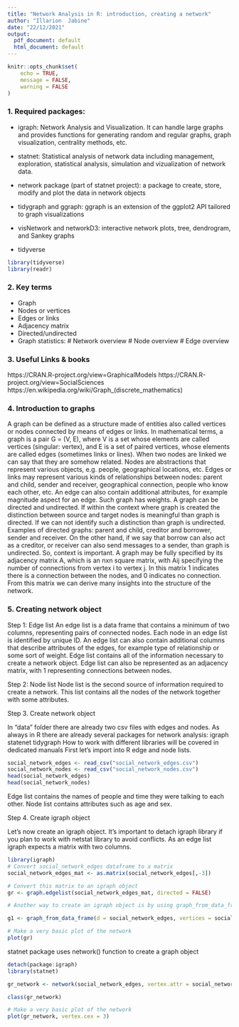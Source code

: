 ---
title: "Network Analysis in R: introduction, creating a network"
author: "Illarion  Jabine"
date: "22/12/2021"
output:
  pdf_document: default
  html_document: default
---

```{r setup, include=FALSE}
knitr::opts_chunk$set(
	echo = TRUE,
	message = FALSE,
	warning = FALSE
)
```


### 1. Required packages:


* igraph: Network Analysis and Visualization. It can handle large graphs and provides functions for generating random
and regular graphs, graph visualization, centrality methods, etc.

* statnet: Statistical analysis of network data including management, exploration, statistical analysis, simulation and vizualization of network data.
* network package (part of statnet project): a package to create, store, modify and plot the data in network objects

* tidygraph and ggraph: ggraph is an extension of the ggplot2 API tailored to graph visualizations

* visNetwork and networkD3: interactive network plots, tree, dendrogram, and Sankey graphs

* tidyverse
```{r load libraries, message=FALSE, warning=FALSE}
library(tidyverse)
library(readr)

```


### 2. Key terms
 * Graph
 * Nodes or vertices 
 * Edges or links
 * Adjacency matrix
 * Directed/undirected
 * Graph statistics: 
   # Network overview
   # Node overview
   # Edge overview


### 3. Useful Links & books
https://CRAN.R-project.org/view=GraphicalModels
https://CRAN.R-project.org/view=SocialSciences
https://en.wikipedia.org/wiki/Graph_(discrete_mathematics)
 
### 4. Introduction to graphs

 A graph can be defined as a structure made of entities also called vertices or nodes connected by means of edges or links. In mathematical terms, a graph is a pair G = (V, E), where V is a set whose elements are called vertices (singular: vertex), and E is a set of paired vertices, whose elements are called edges (sometimes links or lines). When two nodes are linked we can say that they are somehow related. Nodes are abstractions that represent various objects, e.g. people, geographical locations, etc. 
 Edges or links may represent various kinds of relationships between nodes: parent and child, sender and receiver, geographical connection, people who know each other, etc. An edge can also contain additional attributes, for example magnitude aspect for an edge. Such graph has weights.
 A graph can be directed and undirected. If within the context where graph is created the distinction between source and target nodes is meaningful than graph is directed. If we can not identify such a distinction than graph is undirected.
Examples of directed graphs: parent and child, creditor and borrower, sender and receiver. On the other hand, if we say that borrow can also act as a creditor, or receiver can also send messages to a sender, than graph is undirected. So, context is important.
 A graph may be fully specified by its adjacency matrix A, which is an nxn square matrix, with Aij specifying the number of connections from vertex i to vertex j. 
In this matrix 1 indicates there is a connection between the nodes, and 0 indicates no connection. From this matrix we can derive many insights into the structure of the network. 

### 5. Creating network object

 Step 1: Edge list 
An edge list is a data frame that contains a minimum of two columns, representing pairs of connected nodes. Each node in an edge list is identified by unique ID.
An edge list can also contain additional columns that describe attributes of the edges, for example type of relationship or some sort of weight. Edge list contains all of the information necessary to create a network object. Edge list can also be represented as an adjacency matrix, with 1 representing connections between nodes.

 Step 2: Node list
Node list is the second source of information required to create a network. This list contains all the nodes of the network together with some attributes. 



 Step 3. Create network object

In "data" folder there are already two csv files with edges and nodes.
As always in R there are already several packages for network analysis: 
 igraph 
 statenet 
 tidygraph
How to work with different libraries will be covered in dedicated manuals
First let's import into R edge and node lists. 
```{r}

social_network_edges <- read_csv("social_network_edges.csv")
social_network_nodes <- read_csv("social_network_nodes.csv")
head(social_network_edges)
head(social_network_nodes)
```
Edge list contains the names of people and time they were talking to each other.
Node list contains attributes such as age and sex.

Step 4. Create igraph object

Let's now create an igraph object. 
It's important to detach igraph library if you plan to work with netstat library to avoid conflicts.
As an edge list igraph expects a matrix with two columns.

```{r Igraph object, message=FALSE, warning=FALSE}
library(igraph)
# Convert social_network_edges dataframe to a matrix
social_network_edges_mat <- as.matrix(social_network_edges[,-3])

# Convert this matrix to an igraph object
gr <- graph.edgelist(social_network_edges_mat, directed = FALSE)

# Another way to create an igraph object is by using graph_from_data_frame() function:

g1 <- graph_from_data_frame(d = social_network_edges, vertices = social_network_nodes, directed = FALSE)

# Make a very basic plot of the network
plot(gr)
```

statnet package uses network() function to create a graph object

```{r network object, message=FALSE, warning=FALSE}
detach(package:igraph)
library(statnet)

gr_network <- network(social_network_edges, vertex.attr = social_network_nodes, matrix.type = "edgelist", ignore.eval = FALSE)

class(gr_network)

# Make a very basic plot of the network
plot(gr_network, vertex.cex = 3)
```
